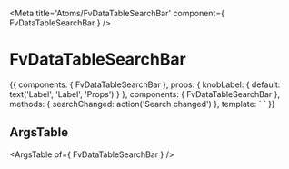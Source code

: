 
<Meta title='Atoms/FvDataTableSearchBar' component={ FvDataTableSearchBar } />

# FvDataTableSearchBar

<Canvas>
<Story name='Common' height='150px'>{{  components: { FvDataTableSearchBar },  props: {
    knobLabel: {
      default: text('Label', 'Label', 'Props')
    }
  },
  components: { FvDataTableSearchBar },
  methods: {
    searchChanged: action('Search changed')
  },
  template: `<FvDataTableSearchBar
    :label="knobLabel"
    @dataTableSearchBar:changed="searchChanged"
  >
  </FvDataTableSearchBar>`
}}</Story>
</Canvas>

## ArgsTable

<ArgsTable of={ FvDataTableSearchBar } />
